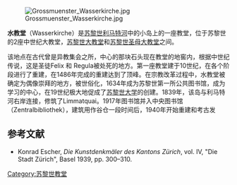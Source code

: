 {{coord|47|22|10.6|N|8|32|36.0|E|display=title}}
[[File:Grossmuenster_Wasserkirche.jpg|thumb]]

'''水教堂'''（Wasserkirche）是[[苏黎世|苏黎世]][[利马特河|利马特河]]中的小岛上的一座教堂，位于苏黎世的2座中世纪大教堂，[[苏黎世大教堂|苏黎世大教堂]]和[[苏黎世圣母大教堂|苏黎世圣母大教堂]]之间。

该地点在古代曾是异教集会之所，中心的那块石头现在教堂的地窖内，根据中世纪传说，这是圣徒Felix 和 Regula被处死的地方。第一座教堂建于10世纪，在各个阶段进行了重建，在1486年完成的重建达到了顶峰。在宗教改革过程中，水教堂被确定为偶像崇拜的地方，被世俗化，1634年成为苏黎世第一所公共图书馆，成为学习的中心，在19世纪极大地促成了[[苏黎世大学|苏黎世大学]]的创建。1839年，该岛与利马特河右岸连接，修筑了Limmatquai。1917年图书馆并入中央图书馆（Zentralbibliothek），建筑用作谷仓一段时间后，1940年开始重建和考古发

== 参考文献 ==
{{reflist}}
* Konrad Escher, ''Die Kunstdenkmäler des Kantons Zürich'', vol. IV, "Die Stadt Zürich", Basel 1939, pp. 300–310.
{{commonscat|Wasserkirche}}

[[Category:苏黎世教堂|Category:苏黎世教堂]]